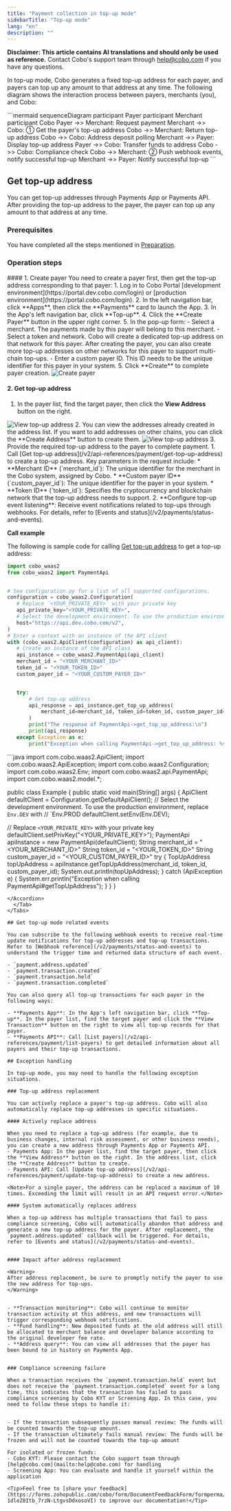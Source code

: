 ```yaml
---
title: "Payment collection in top-up mode"
sidebarTitle: "Top-up mode"
lang: "en"
description: ""
---
```


<Note>**Disclaimer: This article contains AI translations and should only be used as reference.** Contact Cobo's support team through [help@cobo.com](mailto:help@cobo.com) if you have any questions.</Note>

In top-up mode, Cobo generates a fixed top-up address for each payer, and payers can top up any amount to that address at any time. The following diagram shows the interaction process between payers, merchants (you), and Cobo:

<div style={{maxWidth: '600px', margin: '0 auto'}}>
```mermaid
sequenceDiagram
    participant Payer
    participant Merchant
    participant Cobo
    Payer ->> Merchant: Request payment
    Merchant ->> Cobo: ① Get the payer's top-up address
    Cobo ->> Merchant: Return top-up address
    Cobo ->> Cobo: Address deposit polling
    Merchant ->> Payer: Display top-up address
    Payer ->> Cobo: Transfer funds to address
    Cobo ->> Cobo: Compliance check
    Cobo ->> Merchant: ② Push webhook events, notify successful top-up
    Merchant ->> Payer: Notify successful top-up
```
</div>

## Get top-up address
You can get top-up addresses through Payments App or Payments API. After providing the top-up address to the payer, the payer can top up any amount to that address at any time.


### Prerequisites
You have completed all the steps mentioned in [Preparation](/v2/payments/preparation).

### Operation steps

<Tabs>
  <Tab title="Payments App" icon="pager">
#### 1. Create payer
You need to create a payer first, then get the top-up address corresponding to that payer:
1. Log in to Cobo Portal [development environment](https://portal.dev.cobo.com/login) or [production environment](https://portal.cobo.com/login).
2. In the left navigation bar, click **Apps**, then click the **Payments** card to launch the App.
3. In the App's left navigation bar, click **Top-up**.
4. Click the **Create Payer** button in the upper right corner.
5. In the pop-up form:
   - Select a merchant. The payments made by this payer will belong to this merchant.
   - Select a token and network. Cobo will create a dedicated top-up address on that network for this payer. After creating the payer, you can also create more top-up addresses on other networks for this payer to support multi-chain top-ups.
   - Enter a custom payer ID. This ID needs to be the unique identifier for this payer in your system.
5. Click **Create** to complete payer creation.
<img src="/v2/images/payments/create-payers.png" className="screenshot_full_screen" alt="Create payer" />

#### 2. Get top-up address
1. In the payer list, find the target payer, then click the **View Address** button on the right.
<img src="/v2/images/payments/view-address-button.png" className="screenshot_full_screen" alt="View top-up address" />
2. You can view the addresses already created in the address list. If you want to add addresses on other chains, you can click the **Create Address** button to create them.
<img src="/v2/images/payments/view-topup-addresses.png" className="screenshot_full_screen" alt="View top-up address" />
3. Provide the required top-up address to the payer to complete payment.
  </Tab>
  
  
  <Tab title="Payments API" icon="code">
1. Call [Get top-up address](/v2/api-references/payment/get-top-up-address) to create a top-up address. Key parameters in the request include:
   * **Merchant ID** (`merchant_id`): The unique identifier for the merchant in the Cobo system, assigned by Cobo.
   * **Custom payer ID** (`custom_payer_id`): The unique identifier for the payer in your system.
   * **Token ID** (`token_id`): Specifies the cryptocurrency and blockchain network that the top-up address needs to support.
2. **Configure top-up event listening**: Receive event notifications related to top-ups through webhooks. For details, refer to [Events and status](/v2/payments/status-and-events).

**Call example**

The following is sample code for calling [Get top-up address](/v2/api-references/payment/get-top-up-address) to get a top-up address:
<Accordion title="Sample code in Python">
```py
import cobo_waas2
from cobo_waas2 import PaymentApi


# See configuration.py for a list of all supported configurations.
configuration = cobo_waas2.Configuration(
   # Replace `<YOUR_PRIVATE_KEY>` with your private key
   api_private_key="<YOUR_PRIVATE_KEY>",
   # Select the development environment. To use the production environment, change the URL to https://api.cobo.com/v2.
   host="https://api.dev.cobo.com/v2",
)
# Enter a context with an instance of the API client
with (cobo_waas2.ApiClient(configuration) as api_client):
   # Create an instance of the API class
   api_instance = cobo_waas2.PaymentApi(api_client)
   merchant_id = "<YOUR_MERCHANT_ID>"
   token_id = "<YOUR_TOKEN_ID>"
   custom_payer_id = "<YOUR_CUSTOM_PAYER_ID>"


   try:
       # Get top-up address
       api_response = api_instance.get_top_up_address(
           merchant_id=merchant_id, token_id=token_id, custom_payer_id=custom_payer_id
       )
       print("The response of PaymentApi->get_top_up_address:\n")
       print(api_response)
   except Exception as e:
       print("Exception when calling PaymentApi->get_top_up_address: %s\n" % e)
```
</Accordion>

<Accordion title="Sample code in Java">
```java
import com.cobo.waas2.ApiClient;
import com.cobo.waas2.ApiException;
import com.cobo.waas2.Configuration;
import com.cobo.waas2.Env;
import com.cobo.waas2.api.PaymentApi;
import com.cobo.waas2.model.*;


public class Example {
 public static void main(String[] args) {
   ApiClient defaultClient = Configuration.getDefaultApiClient();
   // Select the development environment. To use the production environment, replace `Env.DEV` with
   // `Env.PROD
   defaultClient.setEnv(Env.DEV);


   // Replace `<YOUR_PRIVATE_KEY>` with your private key
   defaultClient.setPrivKey("<YOUR_PRIVATE_KEY>");
   PaymentApi apiInstance = new PaymentApi(defaultClient);
   String merchant_id = "<YOUR_MERCHANT_ID>"
   String token_id = "<YOUR_TOKEN_ID>"
   String custom_payer_id = "<YOUR_CUSTOM_PAYER_ID>"
   try {
          TopUpAddress topUpAddress  = apiInstance.getTopUpAddress(merchant_id, token_id, custom_payer_id);
          System.out.println(topUpAddress);
   } catch (ApiException e) {
     System.err.println("Exception when calling PaymentApi#getTopUpAddress");
   }
 }
} 
```
</Accordion>
  </Tab>
</Tabs>

## Get top-up mode related events

You can subscribe to the following webhook events to receive real-time update notifications for top-up addresses and top-up transactions. Refer to [Webhook reference](/v2/payments/status-and-events) to understand the trigger time and returned data structure of each event.  

- `payment.address.updated`
- `payment.transaction.created`
- `payment.transaction.held`
- `payment.transaction.completed`

You can also query all top-up transactions for each payer in the following ways:

- **Payments App**: In the App's left navigation bar, click **Top-up**. In the payer list, find the target payer and click the **View Transaction** button on the right to view all top-up records for that payer.
- **Payments API**: Call [List payers](/v2/api-references/payment/list-payers) to get detailed information about all payers and their top-up transactions.

## Exception handling

In top-up mode, you may need to handle the following exception situations.

### Top-up address replacement

You can actively replace a payer's top-up address. Cobo will also automatically replace top-up addresses in specific situations.

#### Actively replace address

When you need to replace a top-up address (for example, due to business changes, internal risk assessment, or other business needs), you can create a new address through Payments App or Payments API.
- Payments App: In the payer list, find the target payer, then click the **View Address** button on the right. In the address list, click the **Create Address** button to create.
- Payments API: Call [Update top-up address](/v2/api-references/payment/update-top-up-address) to create a new address.

<Note>For a single payer, the address can be replaced a maximum of 10 times. Exceeding the limit will result in an API request error.</Note>

#### System automatically replaces address

When a top-up address has multiple transactions that fail to pass compliance screening, Cobo will automatically abandon that address and generate a new top-up address for the payer. After replacement, the `payment.address.updated` callback will be triggered. For details, refer to [Events and status](/v2/payments/status-and-events).


#### Impact after address replacement

<Warning>
After address replacement, be sure to promptly notify the payer to use the new address for top-ups.
</Warning>


- **Transaction monitoring**: Cobo will continue to monitor transaction activity at this address, and new transactions will trigger corresponding webhook notifications.
- **Fund handling**: New deposited funds at the old address will still be allocated to merchant balance and developer balance according to the original developer fee rate.
- **Address query**: You can view all addresses that the payer has been bound to in history on Payments App.


### Compliance screening failure

When a transaction receives the `payment.transaction.held` event but does not receive the `payment.transaction.completed` event for a long time, this indicates that the transaction has failed to pass compliance screening by Cobo KYT or Screening App. In this case, you need to follow these steps to handle it:


- If the transaction subsequently passes manual review: The funds will be counted towards the top-up amount.
- If the transaction ultimately fails manual review: The funds will be frozen and will not be counted towards the top-up amount
  
For isolated or frozen funds:
- Cobo KYT: Please contact the Cobo support team through [help@cobo.com](mailto:help@cobo.com) for handling
- Screening App: You can evaluate and handle it yourself within the application

<Tip>Feel free to [share your feedback](https://forms.zohopublic.com/cobo/form/DocumentFeedbackForm/formperma/QvLOhxJv1_JMsJ-1dleZ8Itb_7rzN-LtgvsDdxosoVI) to improve our documentation!</Tip>

